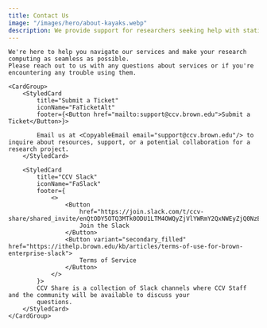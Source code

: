 ```yaml
---
title: Contact Us
image: "/images/hero/about-kayaks.webp"
description: We provide support for researchers seeking help with statistical modeling, machine learning, data mining, data visualization, computational biology, high-performance computing, and software engineering.
---
```


<ContentSection title="Contact Us">

    We're here to help you navigate our services and make your research computing as seamless as possible.
    Please reach out to us with any questions about services or if you're encountering any trouble using them.

    <CardGroup>
        <StyledCard
            title="Submit a Ticket"
            iconName="FaTicketAlt"
            footer={<Button href="mailto:support@ccv.brown.edu">Submit a Ticket</Button>}>

            Email us at <CopyableEmail email="support@ccv.brown.edu"/> to inquire about resources, support, or a potential collaboration for a research project.
        </StyledCard>

        <StyledCard
            title="CCV Slack"
            iconName="FaSlack"
            footer={
                <>
                    <Button
                        href="https://join.slack.com/t/ccv-share/shared_invite/enQtODY5OTQ3MTk0ODU1LTM4OWQyZjVlYWRmY2QxNWEyZjQ0NzEwMmRlNTRlZjYyMjM1Y2U5MDU1ZGFmMmRhZWIzNjliYmQzYTBiMzY2NzU">
                        Join the Slack
                    </Button>
                    <Button variant="secondary_filled" href="https://ithelp.brown.edu/kb/articles/terms-of-use-for-brown-enterprise-slack">
                        Terms of Service
                    </Button>
                </>
            }>
            CCV Share is a collection of Slack channels where CCV Staff and the community will be available to discuss your
            questions.
        </StyledCard>
    </CardGroup>
</ContentSection>

<LocationSection />
